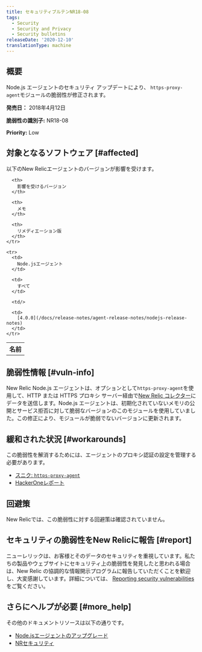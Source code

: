 ```yaml
---
title: セキュリティブルテンNR18-08
tags:
  - Security
  - Security and Privacy
  - Security bulletins
releaseDate: '2020-12-10'
translationType: machine
---
```


## 概要

Node.js エージェントのセキュリティ アップデートにより、 `https-proxy-agent`モジュールの脆弱性が修正されます。

**発売日：** 2018年4月12日

**脆弱性の識別子:** NR18-08

**Priority:** Low

## 対象となるソフトウェア [#affected]

以下のNew Relicエージェントのバージョンが影響を受けます。

<table>
  <tbody>
    <tr>
      <th>
        名前
      </th>

      <th>
        影響を受けるバージョン
      </th>

      <th>
        メモ
      </th>

      <th>
        リメディエーション版
      </th>
    </tr>

    <tr>
      <td>
        Node.jsエージェント
      </td>

      <td>
        すべて
      </td>

      <td/>

      <td>
        [4.0.0](/docs/release-notes/agent-release-notes/nodejs-release-notes)
      </td>
    </tr>
  </tbody>
</table>

## 脆弱性情報 [#vuln-info]

New Relic Node.js エージェントは、オプションとして`https-proxy-agent`を使用して、HTTP または HTTPS プロキシ サーバー経由で[New Relic コレクター](/docs/using-new-relic/welcome-new-relic/getting-started/glossary#collector)にデータを送信します。Node.js エージェントは、初期化されていないメモリの公開とサービス拒否に対して脆弱なバージョンのこのモジュールを使用していました。この修正により、モジュールが脆弱でないバージョンに更新されます。

## 緩和された状況 [#workarounds]

この脆弱性を解消するためには、エージェントのプロキシ認証の設定を管理する必要があります。

* [スニク: `https-proxy-agent`](https://snyk.io/vuln/npm:https-proxy-agent:20180402)
* [HackerOneレポート](https://hackerone.com/reports/319532)

## 回避策

New Relicでは、この脆弱性に対する回避策は確認されていません。

## セキュリティの脆弱性をNew Relicに報告 [#report]

ニューレリックは、お客様とそのデータのセキュリティを重視しています。私たちの製品やウェブサイトにセキュリティ上の脆弱性を発見したと思われる場合は、New Relic の協調的な情報開示プログラムに報告していただくことを歓迎し、大変感謝しています。詳細については、 [Reporting security vulnerabilities](/docs/security/new-relic-security/data-privacy/reporting-security-vulnerabilities) をご覧ください。

## さらにヘルプが必要 [#more_help]

その他のドキュメントリソースは以下の通りです。

* [Node.jsエージェントのアップグレード](/docs/agents/nodejs-agent/installation-configuration/upgrade-nodejs-agent)
* [NRセキュリティ](https://newrelic.com/security)
